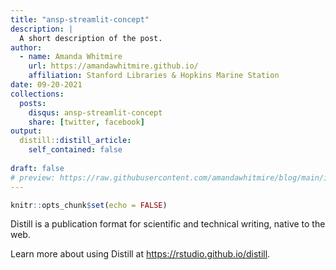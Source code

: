```yaml
---
title: "ansp-streamlit-concept"
description: |
  A short description of the post.
author:
  - name: Amanda Whitmire
    url: https://amandawhitmire.github.io/
    affiliation: Stanford Libraries & Hopkins Marine Station
date: 09-20-2021
collections:
  posts:
    disqus: ansp-streamlit-concept
    share: [twitter, facebook]
output:
  distill::distill_article:
    self_contained: false
    
draft: false
# preview: https://raw.githubusercontent.com/amandawhitmire/blog/main/images/ansp-taxa-raw.jpg
---
```



```r
knitr::opts_chunk$set(echo = FALSE)
```

Distill is a publication format for scientific and technical writing, native to the web.

Learn more about using Distill at <https://rstudio.github.io/distill>.


